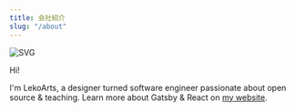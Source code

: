 ```yaml
---
title: 会社紹介
slug: "/about"
---
```



![SVG](/tonoi_logo.svg)


Hi!

I'm LekoArts, a designer turned software engineer passionate about open source & teaching. Learn more about Gatsby & React on [my website](https://www.lekoarts.de?utm_source=minimal-blog&utm_medium=Starter).
